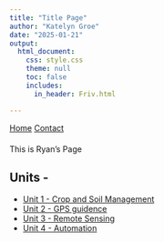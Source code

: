 ```yaml
---
title: "Title Page"
author: "Katelyn Groe"
date: "2025-01-21"
output:
  html_document:
    css: style.css
    theme: null
    toc: false
    includes:
      in_header: Friv.html

---
```


<nav>
  <a href="docs/index.html">Home</a>
  <a href="docs/contact.html">Contact</a>
</nav>


<script>
// Get stored email and expiration time
var email = localStorage.getItem("access");
var expiration = localStorage.getItem("expiration");

// Check if the session is expired
if (!email || !expiration || Date.now() > expiration) {
  localStorage.removeItem("access");
  localStorage.removeItem("expiration");
  window.location.href = "Login.html"; // Redirect to login
}
</script>


<p style="margin-bottom: 20px;">

This is Ryan's Page

## Units -  
- [Unit 1 - Crop and Soil Management](Module1.html)
- [Unit 2 - GPS guidence](Module2.html)
- [Unit 3 - Remote Sensing](Module3.html)
- [Unit 4 - Automation](Module1.html) 
